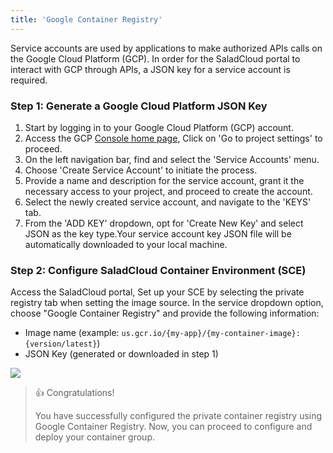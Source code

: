 ```yaml
---
title: 'Google Container Registry'
---
```


Service accounts are used by applications to make authorized APIs calls on the Google Cloud Platform (GCP). In order for
the SaladCloud portal to interact with GCP through APIs, a JSON key for a service account is required.

### Step 1: Generate a Google Cloud Platform JSON Key

1. Start by logging in to your Google Cloud Platform (GCP) account.
2. Access the GCP [Console home page](https://console.cloud.google.com), Click on 'Go to project settings' to proceed.
3. On the left navigation bar, find and select the 'Service Accounts' menu.
4. Choose 'Create Service Account' to initiate the process.
5. Provide a name and description for the service account, grant it the necessary access to your project, and proceed to
   create the account.
6. Select the newly created service account, and navigate to the 'KEYS' tab.
7. From the 'ADD KEY' dropdown, opt for 'Create New Key' and select JSON as the key type.Your service account key JSON
   file will be automatically downloaded to your local machine.

### Step 2: Configure SaladCloud Container Environment (SCE)

Access the SaladCloud portal, Set up your SCE by selecting the private registry tab when setting the image source. In
the service dropdown option, choose "Google Container Registry" and provide the following information:

- Image name (example: `us.gcr.io/{my-app}/{my-container-image}:{version/latest}`)
- JSON Key (generated or downloaded in step 1)

<img src="/products/sce/container-groups/registries/images/configure-gcr.png" />

> 👍 Congratulations!
>
> You have successfully configured the private container registry using Google Container Registry. Now, you can proceed
> to configure and deploy your container group.
